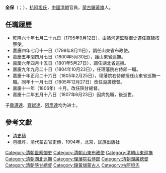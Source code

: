 '''全保'''（{{lang-mnc|ᠴᡳᡠᠸᠠᠮᠪᠣᡠ|v=ciowamboo}}；{{bd|？||1807年|catIdx=C}}），[[杭阿坦氏|杭阿坦氏]]，[[中國|中國]][[清朝|清朝]]官員，[[蒙古|蒙古]][[鑲黃旗|鑲黃旗]]人。

==任職履歷==
*乾隆六十年七月二十九日（1795年9月12日），由熱河道監察御史遷任直隸按察使。
*嘉慶四年七月十一日（1799年8月11日），調任山東省布政使。
*嘉慶五年閏四月七日（1800年5月30日），護山東省巡撫。
*嘉慶六年四月十五日（1801年5月27日），調任湖北省巡撫。
*嘉慶九年九月二十日（1804年10月23日），任理藩院右侍郎一職。
*嘉慶十年正月二十六日（1805年2月25日），理藩院右侍郎授任山東省巡撫一職。同年十一月七日（1805年12月27日）改任湖廣總督。
*嘉慶十一年（1806年）十月，改任陝甘總督。
*嘉慶十二年五月十八日（1807年6月23日）因病免職，後逝世。

子[[鼐满達|鼐满達]]、[[齊斌達|齊斌達]]、[[阿彥達|阿彥達]]均为进士。

==參考文獻==
*[[清史稿|清史稿]]
*包桂芹，清代蒙古官吏傳，1994年，北京，民族出版社

{{start box}}
{{s-before|[[倭什布|倭什布]]}}
{{s-title|[[陝甘總督|陝甘總督]]|1806年－1807年}}
{{s-after|[[長齡|長齡]]}}
{{end box}}
{{清朝人物小作品}}
{{DEFAULTSORT:Quan全}}
[[Category:清朝監察御史|Category:清朝監察御史]]
[[Category:清朝山東布政使|Category:清朝山東布政使]]
[[Category:清朝山東巡撫|Category:清朝山東巡撫]]
[[Category:清朝湖北巡撫|Category:清朝湖北巡撫]]
[[Category:理藩院右侍郎|Category:理藩院右侍郎]]
[[Category:清朝湖廣總督|Category:清朝湖廣總督]]
[[Category:清朝陝甘總督|Category:清朝陝甘總督]]
[[Category:鑲黃旗蒙古人|Category:鑲黃旗蒙古人]]
[[Category:杭阿坦氏|Category:杭阿坦氏]]